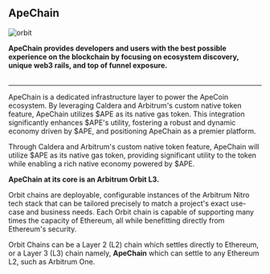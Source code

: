 

## ApeChain

![orbit](../images/ape_sky.png)

**ApeChain provides developers and users with the best possible experience on the blockchain by focusing on ecosystem discovery, unique web3 rails, and top of funnel exposure.**
<br></br>
<hr></hr>

ApeChain is a dedicated infrastructure layer to power the ApeCoin ecosystem.
By leveraging Caldera and Arbitrum's custom native token feature, ApeChain utilizes $APE as its native gas token. This integration significantly enhances $APE's utility, fostering a robust and dynamic economy driven by $APE, and positioning ApeChain as a premier platform.


Through Caldera and Arbitrum's custom native token feature, ApeChain will utilize $APE as its native gas token, providing significant utility to the token while enabling a rich native economy powered by $APE.

**ApeChain at its core is an Arbitrum Orbit L3.**

Orbit chains are deployable, configurable instances of the Arbitrum Nitro tech stack that can be tailored precisely to match a project's exact use-case and business needs.
Each Orbit chain is capable of supporting many times the capacity of Ethereum, all while benefitting directly from Ethereum's security.

Orbit Chains can be a Layer 2 (L2) chain which settles directly to Ethereum, or a Layer 3 (L3) chain namely, **ApeChain** which can settle to any Ethereum L2, such as Arbitrum One.


 


